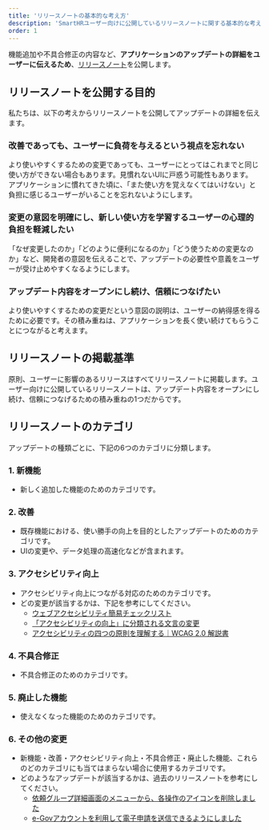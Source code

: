 ```yaml
---
title: 'リリースノートの基本的な考え方'
description: 'SmartHRユーザー向けに公開しているリリースノートに関する基本的な考え方をまとめています。'
order: 1
---
```

機能追加や不具合修正の内容など、**アプリケーションのアップデートの詳細をユーザーに伝えるため**、[リリースノート](https://support.smarthr.jp/ja/release-notes/)を公開します。

## リリースノートを公開する目的
私たちは、以下の考えからリリースノートを公開してアップデートの詳細を伝えます。

### 改善であっても、ユーザーに負荷を与えるという視点を忘れない
より使いやすくするための変更であっても、ユーザーにとってはこれまでと同じ使い方ができない場合もあります。見慣れないUIに戸惑う可能性もあります。  
アプリケーションに慣れてきた頃に、「また使い方を覚えなくてはいけない」と負担に感じるユーザーがいることを忘れないようにします。

### 変更の意図を明確にし、新しい使い方を学習するユーザーの心理的負担を軽減したい
「なぜ変更したのか」「どのように便利になるのか」「どう使うための変更なのか」など、開発者の意図を伝えることで、アップデートの必要性や意義をユーザーが受け止めやすくなるようにします。

### アップデート内容をオープンにし続け、信頼につなげたい
より使いやすくするための変更だという意図の説明は、ユーザーの納得感を得るために必要です。その積み重ねは、アプリケーションを長く使い続けてもらうことにつながると考えます。

## リリースノートの掲載基準

原則、ユーザーに影響のあるリリースはすべてリリースノートに掲載します。ユーザー向けに公開しているリリースノートは、アップデート内容をオープンにし続け、信頼につなげるための積み重ねの1つだからです。

## リリースノートのカテゴリ
アップデートの種類ごとに、下記の6つのカテゴリに分類します。

### 1. 新機能
- 新しく追加した機能のためのカテゴリです。

### 2. 改善
- 既存機能における、使い勝手の向上を目的としたアップデートのためのカテゴリです。
- UIの変更や、データ処理の高速化などが含まれます。

### 3. アクセシビリティ向上
- アクセシビリティ向上につながる対応のためのカテゴリです。
- どの変更が該当するかは、下記を参考にしてください。
    - [ウェブアクセシビリティ簡易チェックリスト](/accessibility/check-list/)
    - [「アクセシビリティの向上」に分類される文言の変更](/products/contents/release-note/text-check-list/)
    - [アクセシビリティの四つの原則を理解する｜WCAG 2.0 解説書](https://waic.jp/docs/UNDERSTANDING-WCAG20/intro.html#introduction-fourprincs-head)

### 4. 不具合修正
- 不具合修正のためのカテゴリです。

### 5. 廃止した機能
- 使えなくなった機能のためのカテゴリです。

### 6. その他の変更
- 新機能・改善・アクセシビリティ向上・不具合修正・廃止した機能、これらのどのカテゴリにも当てはまらない場合に使用するカテゴリです。
- どのようなアップデートが該当するかは、過去のリリースノートを参考にしてください。
  - [依頼グループ詳細画面のメニューから、各操作のアイコンを削除しました](https://support.smarthr.jp/ja/release-notes/keiyaku/2023-04-11/1262bee7-3e76-4691-b0aa-21a53ad38543/)
  - [e-Govアカウントを利用して電子申請を送信できるようにしました](https://support.smarthr.jp/ja/release-notes/doc/2023-10-12/1e66c7d3-5ea3-4ead-b034-23a928f4a082/)
